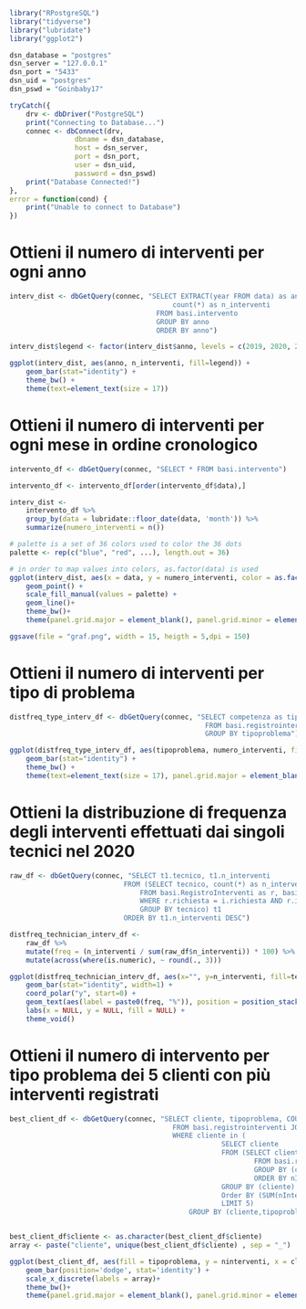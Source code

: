 ```r
library("RPostgreSQL")
library("tidyverse")
library("lubridate")
library("ggplot2")
```

```r
dsn_database = "postgres"
dsn_server = "127.0.0.1"
dsn_port = "5433"
dsn_uid = "postgres"
dsn_pswd = "Goinbaby17"

tryCatch({
    drv <- dbDriver("PostgreSQL")
    print("Connecting to Database...")
    connec <- dbConnect(drv,
                dbname = dsn_database,
                host = dsn_server,
                port = dsn_port,
                user = dsn_uid,
                password = dsn_pswd)
    print("Database Connected!")
},
error = function(cond) {
    print("Unable to connect to Database")
})
```

# Ottieni il numero di interventi per ogni anno

```r
interv_dist <- dbGetQuery(connec, "SELECT EXTRACT(year FROM data) as anno, 
                                        count(*) as n_interventi
                                    FROM basi.intervento 
                                    GROUP BY anno
                                    ORDER BY anno")

interv_dist$legend <- factor(interv_dist$anno, levels = c(2019, 2020, 2021))

ggplot(interv_dist, aes(anno, n_interventi, fill=legend)) + 
    geom_bar(stat="identity") +
    theme_bw() +
    theme(text=element_text(size = 17))
```

# Ottieni il numero di interventi per ogni mese in ordine cronologico

```r
intervento_df <- dbGetQuery(connec, "SELECT * FROM basi.intervento")

intervento_df <- intervento_df[order(intervento_df$data),]

interv_dist <-
    intervento_df %>% 
    group_by(data = lubridate::floor_date(data, 'month')) %>%
    summarize(numero_interventi = n())

# palette is a set of 36 colors used to color the 36 dots 
palette <- rep(c("blue", "red", ...), length.out = 36)

# in order to map values into colors, as.factor(data) is used
ggplot(interv_dist, aes(x = data, y = numero_interventi, color = as.factor(data), group = 1)) +  
    geom_point() +
    scale_fill_manual(values = palette) +
    geom_line()+
    theme_bw()+
    theme(panel.grid.major = element_blank(), panel.grid.minor = element_blank())

ggsave(file = "graf.png", width = 15, heigth = 5,dpi = 150)

```

# Ottieni il numero di interventi per tipo di problema

```r
distfreq_type_interv_df <- dbGetQuery(connec, "SELECT competenza as tipoproblema, COUNT(*) as numero_interventi 
                                                FROM basi.registrointerventi as r NATURAL JOIN basi.possiede as p
                                                GROUP BY tipoproblema")

ggplot(distfreq_type_interv_df, aes(tipoproblema, numero_interventi, fill=tipoproblema)) + 
    geom_bar(stat="identity") +
    theme_bw() +
    theme(text=element_text(size = 17), panel.grid.major = element_blank(), panel.grid.minor = element_blank())

```

# Ottieni la distribuzione di frequenza degli interventi effettuati dai singoli tecnici nel 2020

```r
raw_df <- dbGetQuery(connec, "SELECT t1.tecnico, t1.n_interventi
                            FROM (SELECT tecnico, count(*) as n_interventi
                                FROM basi.RegistroInterventi as r, basi.Intervento as i 
                                WHERE r.richiesta = i.richiesta AND r.intervento = i.nintervento AND i.data > '2020-1-1' AND i.data < '2021-1-1'
                                GROUP BY tecnico) t1
                            ORDER BY t1.n_interventi DESC")

distfreq_technician_interv_df <-
    raw_df %>%
    mutate(freq = (n_interventi / sum(raw_df$n_interventi)) * 100) %>%
    mutate(across(where(is.numeric), ~ round(., 3)))

ggplot(distfreq_technician_interv_df, aes(x="", y=n_interventi, fill=tecnico)) +
    geom_bar(stat="identity", width=1) +
    coord_polar("y", start=0) +
    geom_text(aes(label = paste0(freq, "%")), position = position_stack(vjust=0.5)) +
    labs(x = NULL, y = NULL, fill = NULL) +
    theme_void()
```

# Ottieni il numero di intervento per tipo problema dei 5 clienti con più interventi registrati

```r
best_client_df <- dbGetQuery(connec, "SELECT cliente, tipoproblema, COUNT(*) as nInterventi 
                                        FROM basi.registrointerventi JOIN basi.richiesta on npratica = registrointerventi.richiesta
                                        WHERE cliente in (
                                                    SELECT cliente
                                                    FROM (SELECT cliente, tipoproblema, COUNT(*) as nInterventi 
                                                            FROM basi.registrointerventi JOIN basi.richiesta on npratica = registrointerventi.richiesta
                                                            GROUP BY (cliente, tipoproblema)
                                                            ORDER BY nInterventi) t1
                                                    GROUP BY (cliente)
                                                    Order BY (SUM(nInterventi)) DESC
                                                    LIMIT 5)
                                            GROUP BY (cliente,tipoproblema);")


best_client_df$cliente <- as.character(best_client_df$cliente)
array <- paste("cliente", unique(best_client_df$cliente) , sep = "_")

ggplot(best_client_df, aes(fill = tipoproblema, y = ninterventi, x = cliente)) +
    geom_bar(position='dodge', stat='identity') +
    scale_x_discrete(labels = array)+
    theme_bw()+
    theme(panel.grid.major = element_blank(), panel.grid.minor = element_blank())

```